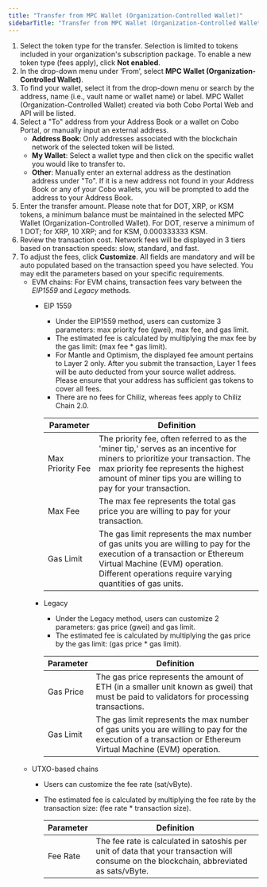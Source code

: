 ```yaml
---
title: "Transfer from MPC Wallet (Organization-Controlled Wallet)"
sidebarTitle: "Transfer from MPC Wallet (Organization-Controlled Wallet)"
---
```


1. Select the token type for the transfer. Selection is limited to tokens included in your organization's subscription package. To enable a new token type (fees apply), click **Not enabled**.
2. In the drop-down menu under ‘From’, select **MPC Wallet (Organization-Controlled Wallet)**.
3. To find your wallet, select it from the drop-down menu or search by the address, name (i.e., vault name or wallet name) or label. MPC Wallet (Organization-Controlled Wallet) created via both Cobo Portal Web and API will be listed.
4. Select a  "To" address from your Address Book or a wallet on Cobo Portal, or manually input an external address.
    - **Address Book**: Only addresses associated with the blockchain network of the selected token will be listed.
    - **My Wallet**: Select a wallet type and then click on the specific wallet you would like to transfer to.
    - **Other**: Manually enter an external address as the destination address under "To". If it is a new address not found in your Address Book or any of your Cobo wallets, you will be prompted to add the address to your Address Book.
5. Enter the transfer amount. Please note that for DOT, XRP, or KSM tokens, a minimum balance must be maintained in the selected MPC Wallet (Organization-Controlled Wallet). For DOT, reserve a minimum of 1 DOT; for XRP, 10 XRP; and for KSM, 0.000333333 KSM.
6. Review the transaction cost. Network fees will be displayed in 3 tiers based on transaction speeds: slow, standard, and fast.
7. To adjust the fees, click **Customize**. All fields are mandatory and will be auto populated based on the transaction speed you have selected. You may edit the parameters based on your specific requirements.
    - EVM  chains: For EVM chains, transaction fees vary between the _EIP1559_ and _Legacy_ methods.
        - EIP 1559
            - Under the EIP1559 method, users can customize 3 parameters: max priority fee (gwei), max fee, and gas limit.
            - The estimated fee is calculated by multiplying the max fee by the gas limit: (max fee * gas limit).
            - For Mantle and Optimism, the displayed fee amount pertains to Layer 2 only. After you submit the transaction, Layer 1 fees will be auto deducted from your source wallet address. Please ensure that your address has sufficient gas tokens to cover all fees.
            - There are no fees for Chiliz, whereas fees apply to Chiliz Chain 2.0.

            | Parameter        | Definition                                                                                                                                                                                                                             |
            | --------         | -------------------------------------------------------------------------------------------------------------------------------------------------------------------------------------------------------------------------------------  |
            | Max Priority Fee | The priority fee, often referred to as the 'miner tip,' serves as an incentive for miners to prioritize your transaction. The max priority fee represents the highest amount of miner tips you are willing to pay for your transaction.|
            | Max Fee          | The max fee represents the total gas price you are willing to pay for your transaction.                                                                                                                                                |
            | Gas Limit        | The gas limit represents the max number of gas units you are willing to pay for the execution of a transaction or Ethereum Virtual Machine (EVM) operation. Different operations require varying quantities of gas units.              |

        - Legacy
            - Under the Legacy method, users can customize 2 parameters: gas price (gwei) and gas limit.
            - The estimated fee is calculated by multiplying the gas price by the gas limit: (gas price * gas limit).

            | Parameter | Definition                                                                                                                                                  |
            | --------  | ----------------------------------------------------------------------------------------------------------------------------------------------------------  |
            | Gas Price | The gas price represents the amount of ETH (in a smaller unit known as gwei) that must be paid to validators for processing transactions.                   |
            | Gas Limit | The gas limit represents the max number of gas units you are willing to pay for the execution of a transaction or Ethereum Virtual Machine (EVM) operation. |                                                                                              |
    - UTXO-based chains
        - Users can customize the fee rate (sat/vByte).
        - The estimated fee is calculated by multiplying the fee rate by the transaction size: (fee rate * transaction size).

            | Parameter | Definition                                                                                                                               |
            | --------  | -----------------------------------------------------------------------------------------------------------------------------------------|
            | Fee Rate  | The fee rate is calculated in satoshis per unit of data that your transaction will consume on the blockchain, abbreviated as sats/vByte. |